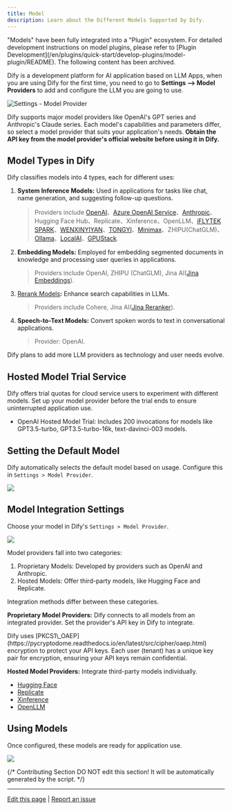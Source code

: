 ```yaml
---
title: Model
description: Learn about the Different Models Supported by Dify.
---
```


<Warning>
    "Models" have been fully integrated into a "Plugin" ecosystem. For detailed development instructions on model plugins, please refer to [Plugin Development](/en/plugins/quick-start/develop-plugins/model-plugin/README). The following content has been archived.
</Warning>

Dify is a development platform for AI application based on LLM Apps, when you are using Dify for the first time, you need to go to **Settings --> Model Providers** to add and configure the LLM you are going to use.

![Settings - Model Provider](https://assets-docs.dify.ai/dify-enterprise-mintlify/en/guides/model-configuration/941524058c800a06d39290c48d14673b.png)

Dify supports major model providers like OpenAI's GPT series and Anthropic's Claude series. Each model's capabilities and parameters differ, so select a model provider that suits your application's needs. **Obtain the API key from the model provider's official website before using it in Dify.**

## Model Types in Dify

Dify classifies models into 4 types, each for different uses:

1.  **System Inference Models:** Used in applications for tasks like chat, name generation, and suggesting follow-up questions.

    > Providers include [OpenAI](https://platform.openai.com/account/api-keys)、[Azure OpenAI Service](https://azure.microsoft.com/en-us/products/ai-services/openai-service/)、[Anthropic](https://console.anthropic.com/account/keys)、Hugging Face Hub、Replicate、Xinference、OpenLLM、[iFLYTEK SPARK](https://www.xfyun.cn/solutions/xinghuoAPI)、[WENXINYIYAN](https://console.bce.baidu.com/qianfan/ais/console/applicationConsole/application)、[TONGYI](https://dashscope.console.aliyun.com/api-key\_management?spm=a2c4g.11186623.0.0.3bbc424dxZms9k)、[Minimax](https://api.minimax.chat/user-center/basic-information/interface-key)、ZHIPU(ChatGLM)、[Ollama](/en/development/models-integration/ollama)、[LocalAI](https://github.com/mudler/LocalAI)、[GPUStack](https://github.com/gpustack/gpustack).
2.  **Embedding Models:** Employed for embedding segmented documents in knowledge and processing user queries in applications.

    > Providers include OpenAI, ZHIPU (ChatGLM), Jina AI([Jina Embeddings](https://jina.ai/embeddings/)).
3.  [Rerank Models](/en/learn-more/extended-reading/retrieval-augment/rerank)**:** Enhance search capabilities in LLMs.

    > Providers include Cohere, Jina AI([Jina Reranker](https://jina.ai/reranker)).
4.  **Speech-to-Text Models:** Convert spoken words to text in conversational applications.

    > Provider: OpenAI.

Dify plans to add more LLM providers as technology and user needs evolve.

## Hosted Model Trial Service

Dify offers trial quotas for cloud service users to experiment with different models. Set up your model provider before the trial ends to ensure uninterrupted application use.

* OpenAI Hosted Model Trial: Includes 200 invocations for models like GPT3.5-turbo, GPT3.5-turbo-16k, text-davinci-003 models.

## Setting the Default Model

Dify automatically selects the default model based on usage. Configure this in `Settings > Model Provider`.

![](https://assets-docs.dify.ai/dify-enterprise-mintlify/en/guides/model-configuration/c5ac5f32deb020a8aae46045d3ee9c8d.png)

## Model Integration Settings

Choose your model in Dify's `Settings > Model Provider`.

![](https://assets-docs.dify.ai/dify-enterprise-mintlify/en/guides/model-configuration/b55cb7d0dcff7ef14cdf6e6aca207790.png)

Model providers fall into two categories:

1. Proprietary Models: Developed by providers such as OpenAI and Anthropic.
2. Hosted Models: Offer third-party models, like Hugging Face and Replicate.

Integration methods differ between these categories.

**Proprietary Model Providers:** Dify connects to all models from an integrated provider. Set the provider's API key in Dify to integrate.

<Info>
Dify uses [PKCS1\_OAEP](https://pycryptodome.readthedocs.io/en/latest/src/cipher/oaep.html) encryption to protect your API keys. Each user (tenant) has a unique key pair for encryption, ensuring your API keys remain confidential.
</Info>

**Hosted Model Providers:** Integrate third-party models individually.

* [Hugging Face](/en/development/models-integration/hugging-face)
* [Replicate](/en/development/models-integration/replicate)
* [Xinference](/en/development/models-integration/xinference)
* [OpenLLM](/en/development/models-integration/openllm)

## Using Models

Once configured, these models are ready for application use.

![](https://assets-docs.dify.ai/dify-enterprise-mintlify/en/guides/model-configuration/6e74424124cfcfe224d3c083f90b54d2.png)

{/*
Contributing Section
DO NOT edit this section!
It will be automatically generated by the script.
*/}

---

[Edit this page](https://github.com/langgenius/dify-docs/edit/main/en/guides/model-configuration/readme.mdx) | [Report an issue](https://github.com/langgenius/dify-docs/issues/new?template=docs.yml)

